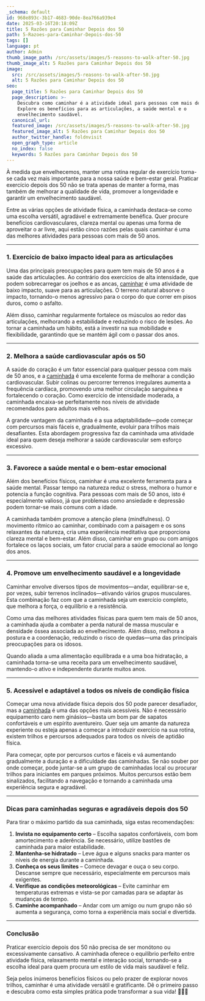 ```yaml
---
_schema: default
id: 968e893c-3b17-4683-90de-8ea766a939e4
date: 2025-03-16T20:18:09Z
title: 5 Razões para Caminhar Depois dos 50
path: 5-Razoes-para-Caminhar-Depois-dos-50
tags: []
language: pt
author: Admin
thumb_image_path: /src/assets/images/5-reasons-to-walk-after-50.jpg
thumb_image_alt: 5 Razões para Caminhar Depois dos 50
image:
  src: /src/assets/images/5-reasons-to-walk-after-50.jpg
  alt: 5 Razões para Caminhar Depois dos 50
seo:
  page_title: 5 Razões para Caminhar Depois dos 50
  page_description: >-
    Descubra como caminhar é a atividade ideal para pessoas com mais de 50 anos.
    Explore os benefícios para as articulações, a saúde mental e o
    envelhecimento saudável.
  canonical_url:
  featured_image: /src/assets/images/5-reasons-to-walk-after-50.jpg
  featured_image_alt: 5 Razões para Caminhar Depois dos 50
  author_twitter_handle: foldnvisit
  open_graph_type: article
  no_index: false
  keywords: 5 Razões para Caminhar Depois dos 50
---
```


À medida que envelhecemos, manter uma rotina regular de exercício torna-se cada
vez mais importante para a nossa saúde e bem-estar geral. Praticar exercício
depois dos 50 não se trata apenas de manter a forma, mas também de melhorar a
qualidade de vida, promover a longevidade e garantir um envelhecimento saudável.

Entre as várias opções de atividade física, a caminhada destaca-se como uma
escolha versátil, agradável e extremamente benéfica. Quer procure benefícios
cardiovasculares, clareza mental ou apenas uma forma de aproveitar o ar livre,
aqui estão cinco razões pelas quais caminhar é uma das melhores atividades para
pessoas com mais de 50 anos.

---

### **1\. Exercício de baixo impacto ideal para as articulações**

Uma das principais preocupações para quem tem mais de 50 anos é a saúde das
articulações. Ao contrário dos exercícios de alta intensidade, que podem
sobrecarregar os joelhos e as ancas,
[caminhar](https://topwalkingtoursportugal.com/pt/) é uma atividade de baixo
impacto, suave para as articulações. O terreno natural absorve o impacto,
tornando-o menos agressivo para o corpo do que correr em pisos duros, como o
asfalto.

Além disso, caminhar regularmente fortalece os músculos ao redor das
articulações, melhorando a estabilidade e reduzindo o risco de lesões. Ao tornar
a caminhada um hábito, está a investir na sua mobilidade e flexibilidade,
garantindo que se mantém ágil com o passar dos anos.

---

### **2\. Melhora a saúde cardiovascular após os 50**

A saúde do coração é um fator essencial para qualquer pessoa com mais de 50
anos, e a [caminhada](https://topwalkingtoursportugal.com/pt/) é uma excelente
forma de melhorar a condição cardiovascular. Subir colinas ou percorrer terrenos
irregulares aumenta a frequência cardíaca, promovendo uma melhor circulação
sanguínea e fortalecendo o coração. Como exercício de intensidade moderada, a
caminhada encaixa-se perfeitamente nos níveis de atividade recomendados para
adultos mais velhos.

A grande vantagem da caminhada é a sua adaptabilidade—pode começar com percursos
mais fáceis e, gradualmente, evoluir para trilhos mais desafiantes. Esta
abordagem progressiva faz da caminhada uma atividade ideal para quem deseja
melhorar a saúde cardiovascular sem esforço excessivo.

---

### **3\. Favorece a saúde mental e o bem-estar emocional**

Além dos benefícios físicos, caminhar é uma excelente ferramenta para a saúde
mental. Passar tempo na natureza reduz o stress, melhora o humor e potencia a
função cognitiva. Para pessoas com mais de 50 anos, isto é especialmente
valioso, já que problemas como ansiedade e depressão podem tornar-se mais comuns
com a idade.

A caminhada também promove a atenção plena (mindfulness). O movimento rítmico ao
caminhar, combinado com a paisagem e os sons relaxantes da natureza, cria uma
experiência meditativa que proporciona clareza mental e bem-estar. Além disso,
caminhar em grupo ou com amigos fortalece os laços sociais, um fator crucial
para a saúde emocional ao longo dos anos.

---

### **4\. Promove um envelhecimento saudável e a longevidade**

Caminhar envolve diversos tipos de movimentos—andar, equilibrar-se e, por vezes,
subir terrenos inclinados—ativando vários grupos musculares. Esta combinação faz
com que a caminhada seja um exercício completo, que melhora a força, o
equilíbrio e a resistência.

Como uma das melhores atividades físicas para quem tem mais de 50 anos, a
caminhada ajuda a combater a perda natural de massa muscular e densidade óssea
associada ao envelhecimento. Além disso, melhora a postura e a coordenação,
reduzindo o risco de quedas—uma das principais preocupações para os idosos.

Quando aliada a uma alimentação equilibrada e a uma boa hidratação, a caminhada
torna-se uma receita para um envelhecimento saudável, mantendo-o ativo e
independente durante muitos anos.

---

### **5\. Acessível e adaptável a todos os níveis de condição física**

Começar uma nova atividade física depois dos 50 pode parecer desafiador, mas a
[caminhada](https://topwalkingtoursportugal.com/pt/) é uma das opções mais
acessíveis. Não é necessário equipamento caro nem ginásios—basta um bom par de
sapatos confortáveis e um espírito aventureiro. Quer seja um amante da natureza
experiente ou esteja apenas a começar a introduzir exercício na sua rotina,
existem trilhos e percursos adequados para todos os níveis de aptidão física.

Para começar, opte por percursos curtos e fáceis e vá aumentando gradualmente a
duração e a dificuldade das caminhadas. Se não souber por onde começar, pode
juntar-se a um grupo de caminhadas local ou procurar trilhos para iniciantes em
parques próximos. Muitos percursos estão bem sinalizados, facilitando a
navegação e tornando a caminhada uma experiência segura e agradável.

---

### **Dicas para caminhadas seguras e agradáveis depois dos 50**

Para tirar o máximo partido da sua caminhada, siga estas recomendações:

1. **Invista no equipamento certo** – Escolha sapatos confortáveis, com bom
   amortecimento e aderência. Se necessário, utilize bastões de caminhada para
   maior estabilidade.
2. **Mantenha-se hidratado** – Leve água e alguns snacks para manter os níveis
   de energia durante a caminhada.
3. **Conheça os seus limites** – Comece devagar e ouça o seu corpo. Descanse
   sempre que necessário, especialmente em percursos mais exigentes.
4. **Verifique as condições meteorológicas** – Evite caminhar em temperaturas
   extremas e vista-se por camadas para se adaptar às mudanças de tempo.
5. **Caminhe acompanhado** – Andar com um amigo ou num grupo não só aumenta a
   segurança, como torna a experiência mais social e divertida.

---

### **Conclusão**

Praticar exercício depois dos 50 não precisa de ser monótono ou excessivamente
cansativo. A caminhada oferece o equilíbrio perfeito entre atividade física,
relaxamento mental e interação social, tornando-se a escolha ideal para quem
procura um estilo de vida mais saudável e feliz.

Seja pelos inúmeros benefícios físicos ou pelo prazer de explorar novos trilhos,
caminhar é uma atividade versátil e gratificante. Dê o primeiro passo e descubra
como esta simples prática pode transformar a sua vida! 🚶‍♂️💚

&nbsp;
